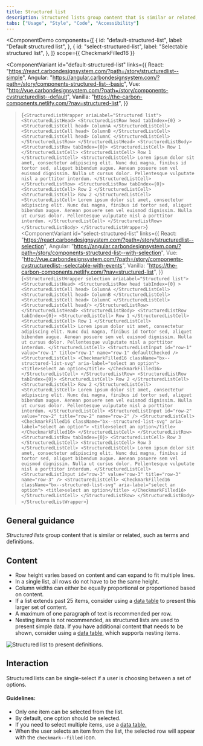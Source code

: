 ```yaml
---
title: Structured list
description: Structured lists group content that is similar or related, such as terms and definitions.
tabs: ["Usage", "Style", "Code", "Accessibility"]
---
```



<ComponentDemo
  components={[
    {
      id: "default-structured-list",
      label: "Default structured list",
    },
    {
      id: "select-structured-list",
      label: "Selectable structured list",
    },
  ]}
  scope={{ CheckmarkFilled16 }}
>
  <ComponentVariant
    id="default-structured-list"
    links={{
      React:
        "https://react.carbondesignsystem.com/?path=/story/structuredlist--simple",
      Angular:
        "https://angular.carbondesignsystem.com/?path=/story/components-structured-list--basic",
      Vue:
        "http://vue.carbondesignsystem.com/?path=/story/components-cvstructuredlist--default",
      Vanilla: "https://the-carbon-components.netlify.com/?nav=structured-list",
    }}
  >{`
    <StructuredListWrapper ariaLabel="Structured list">
      <StructuredListHead>
        <StructuredListRow
          head
          tabIndex={0}
        >
          <StructuredListCell head>
            ColumnA
          </StructuredListCell>
          <StructuredListCell head>
            ColumnB
          </StructuredListCell>
          <StructuredListCell head>
            ColumnC
          </StructuredListCell>
        </StructuredListRow>
      </StructuredListHead>
      <StructuredListBody>
        <StructuredListRow tabIndex={0}>
          <StructuredListCell>
            Row 1
          </StructuredListCell>
          <StructuredListCell>
            Row 1
          </StructuredListCell>
          <StructuredListCell>
            Lorem ipsum dolor sit amet, consectetur adipiscing elit. Nunc dui magna, finibus id tortor sed, aliquet bibendum augue. Aenean posuere sem vel euismod dignissim. Nulla ut cursus dolor. Pellentesque vulputate nisl a porttitor interdum.
          </StructuredListCell>
        </StructuredListRow>
        <StructuredListRow tabIndex={0}>
          <StructuredListCell>
            Row 2
          </StructuredListCell>
          <StructuredListCell>
            Row 2
          </StructuredListCell>
          <StructuredListCell>
            Lorem ipsum dolor sit amet, consectetur adipiscing elit. Nunc dui magna, finibus id tortor sed, aliquet bibendum augue. Aenean posuere sem vel euismod dignissim. Nulla ut cursus dolor. Pellentesque vulputate nisl a porttitor interdum.
          </StructuredListCell>
        </StructuredListRow>
      </StructuredListBody>
    </StructuredListWrapper>
  `}</ComponentVariant>
  <ComponentVariant
    id="select-structured-list"
    links={{
      React:
        "https://react.carbondesignsystem.com/?path=/story/structuredlist--selection",
      Angular:
        "https://angular.carbondesignsystem.com/?path=/story/components-structured-list--with-selection",
      Vue:
        "http://vue.carbondesignsystem.com/?path=/story/components-cvstructuredlist--selectable-with-events",
      Vanilla: "https://the-carbon-components.netlify.com/?nav=structured-list",
    }}
  >{`
    <StructuredListWrapper selection ariaLabel="Structured list">
      <StructuredListHead>
        <StructuredListRow
          head
          tabIndex={0}
        >
          <StructuredListCell head>
            ColumnA
          </StructuredListCell>
          <StructuredListCell head>
            ColumnB
          </StructuredListCell>
          <StructuredListCell head>
            ColumnC
          </StructuredListCell>
          <StructuredListCell head/>
        </StructuredListRow>
      </StructuredListHead>
      <StructuredListBody>
        <StructuredListRow tabIndex={0}>
          <StructuredListCell>
            Row 1
          </StructuredListCell>
          <StructuredListCell>
            Row 1
          </StructuredListCell>
          <StructuredListCell>
            Lorem ipsum dolor sit amet, consectetur adipiscing elit. Nunc dui magna, finibus id tortor sed, aliquet bibendum augue. Aenean posuere sem vel euismod dignissim. Nulla ut cursus dolor. Pellentesque vulputate nisl a porttitor interdum.
          </StructuredListCell>
          <StructuredListInput
            id="row-1"
            value="row-1"
            title="row-1"
            name="row-1"
            defaultChecked
          />
         <StructuredListCell>
            <CheckmarkFilled16
              className="bx--structured-list-svg"
              aria-label="select an option">
              <title>select an option</title>
            </CheckmarkFilled16>
          </StructuredListCell>
        </StructuredListRow>
        <StructuredListRow tabIndex={0}>
          <StructuredListCell>
            Row 2
          </StructuredListCell>
          <StructuredListCell>
            Row 2
          </StructuredListCell>
          <StructuredListCell>
            Lorem ipsum dolor sit amet, consectetur adipiscing elit. Nunc dui magna, finibus id tortor sed, aliquet bibendum augue. Aenean posuere sem vel euismod dignissim. Nulla ut cursus dolor. Pellentesque vulputate nisl a porttitor interdum.
          </StructuredListCell>
          <StructuredListInput
            id="row-2"
            value="row-2"
            title="row-2"
            name="row-2"
          />
         <StructuredListCell>
            <CheckmarkFilled16
              className="bx--structured-list-svg"
              aria-label="select an option">
              <title>select an option</title>
            </CheckmarkFilled16>
          </StructuredListCell>
        </StructuredListRow>
        <StructuredListRow tabIndex={0}>
          <StructuredListCell>
            Row 3
          </StructuredListCell>
          <StructuredListCell>
            Row 3
          </StructuredListCell>
          <StructuredListCell>
            Lorem ipsum dolor sit amet, consectetur adipiscing elit. Nunc dui magna, finibus id tortor sed, aliquet bibendum augue. Aenean posuere sem vel euismod dignissim. Nulla ut cursus dolor. Pellentesque vulputate nisl a porttitor interdum.
          </StructuredListCell>
          <StructuredListInput
            id="row-3"
            value="row-3"
            title="row-3"
            name="row-3"
          />
         <StructuredListCell>
            <CheckmarkFilled16
              className="bx--structured-list-svg"
              aria-label="select an option">
              <title>select an option</title>
            </CheckmarkFilled16>
          </StructuredListCell>
        </StructuredListRow>
      </StructuredListBody>
    </StructuredListWrapper>
  `}</ComponentVariant>
</ComponentDemo>

## General guidance

_Structured lists_ group content that is similar or related, such as terms and
definitions.

## Content

- Row height varies based on content and can expand to fit multiple lines.
- In a single list, all rows do not have to be the same height.
- Column widths can either be equally proportional or proportioned based on content.
- If a list extends past 25 items, consider using a [data table](/components/data-table/usage) to present this larger set of content.
- A maximum of one paragraph of text is recommended per row.
- Nesting items is not recommended, as structured lists are used to present simple data. If you have additional content that needs to be shown, consider using a [data table](/components/data-table/usage), which supports nesting items.

<Row>
<Column colLg={8}>

![Structured list to present definitions.](images/structured-list-usage-2.png)

</Column>
</Row>

## Interaction

Structured lists can be single-select if a user is choosing between a set of
options.

#### Guidelines:

- Only one item can be selected from the list.
- By default, one option should be selected.
- If you need to select multiple items, use a [data table.](/components/data-table/usage)
- When the user selects an item from the list, the selected row will appear with the `checkmark--filled` icon.
